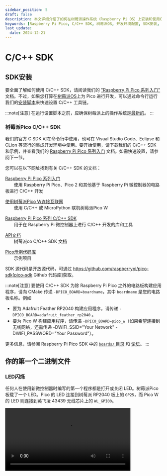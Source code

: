 ```yaml
---
sidebar_position: 5
draft: false
description: 本文详细介绍了如何在树莓派操作系统（Raspberry Pi OS）上安装和使用C/C++ SDK，为Raspberry Pi Pico系列微控制器（包括Pico和Pico W）进行开发。内容涵盖SDK的快速安装方法、开发环境配置、基础示例程序（如LED闪烁和“Hello World”串口输出）、以及如何快速启动自己的项目，包括CMake和GCC交叉编译器的安装与配置。此外，还提供了详细的操作步骤和代码示例，帮助开发者轻松上手，进行Raspberry Pi Pico系列的C/C++开发。
keywords: [Raspberry Pi Pico, C/C++ SDK, 树莓派OS, 开发环境配置, SDK安装, LED闪烁, Hello World, CMake, GCC交叉编译器, Pico W, 微控制器开发, UF2文件, Raspberry Pi Pico SDK, 树莓派Pico入门, 开发教程, 嵌入式开发, Raspberry Pi Pico C/C++开发]
last_update: 
  date: 2024-12-21
---
```


# C/C++ SDK

## SDK安装
要全面了解如何使用 C/C++ SDK，请阅读我们的 ["Raspberry Pi Pico 系列入门"](https://datasheets.raspberrypi.com/pico/getting-started-with-pico.pdf) 文档。不过，如果您打算在[树莓派OS](../computers/os.mdx)上为 Pico 进行开发，可以通过命令行运行我们的[安装脚本](https://raw.githubusercontent.com/raspberrypi/pico-setup/master/pico_setup.sh)来快速设置 C/C++ 工具链。

:::note[注意]
在运行设置脚本之前，应确保树莓派上的操作系统是[最新的](../computers/os.mdx#升级软件)。
:::

### 树莓派Pico C/C++ SDK

我们的官方 C SDK 可在命令行中使用，也可在 Visual Studio Code、Eclipse 和 CLion 等流行的集成开发环境中使用。要开始使用，请下载我们的 C/C++ SDK 和示例，并查看我们的 [Raspberry Pi Pico 系列入门](https://datasheets.raspberrypi.com/pico/getting-started-with-pico.pdf) 文档。如需快速设置，请参阅下一节。

您可以在以下网址找到有关 C/C++ SDK 的文档：

[Raspberry Pi Pico 系列入门](https://datasheets.raspberrypi.com/pico/getting-started-with-pico.pdf)<br />
&emsp;&emsp;使用 Raspberry Pi Pico、Pico 2 和其他基于 Raspberry Pi 微控制器的电路板进行 C/C++ 开发

[使用树莓派Pico W连接互联网](https://datasheets.raspberrypi.com/picow/connecting-to-the-internet-with-pico-w.pdf)<br />
&emsp;&emsp;使用 C/C++ 或 MicroPython 联机树莓派Pico W

[Raspberry Pi Pico 系列 C/C++ SDK](https://datasheets.raspberrypi.com/pico/raspberry-pi-pico-c-sdk.pdf)<br />
&emsp;&emsp;用于在 Raspberry Pi 微控制器上进行 C/C++ 开发的库和工具

[API文档](https://www.raspberrypi.com/documentation/pico-sdk/index_doxygen.html)<br />
&emsp;&emsp;树莓派co C/C++ SDK 文档

[Pico示例代码库](https://github.com/raspberrypi/pico-examples)<br />
&emsp;&emsp;示例项目

SDK 源代码是开放源代码，可通过 https://github.com/raspberrypi/pico-sdk[pico-sdk Github 代码库]获取。

:::note[注意]
要使用 C/C++ SDK 为除 Raspberry Pi Pico 之外的电路板构建应用程序，请向 CMake 传递 `-DPICO_BOARD=boardname`，其中 `boardname` 是您的电路板名称。例如

* 要为 Adafruit Feather RP2040 构建应用程序，请传递 `-DPICO_BOARD=adafruit_feather_rp2040` 。
* 要为 Pico W 构建应用程序，请传递 `-DPICO_BOARD=pico_w`（如果希望连接到无线网络，还需传递 -DWIFI_SSID="Your Network" -DWIFI_PASSWORD="Your Password"）。

更多信息，请参阅 Raspberry Pi Pico SDK 中的 [`boards/` 目录](https://github.com/raspberrypi/pico-sdk/tree/master/src/boards) 和 [论坛](https://forums.raspberrypi.com/viewtopic.php?f=147&t=304393)。
:::

## 你的第一个二进制文件

### LED闪烁
任何人在使用新微控制器时编写的第一个程序都是打开或关闭 LED。树莓派Pico 板载了一个 LED。Pico 的 LED 连接到树莓派 RP2040 板上的 `GP25`，而 Pico W 的 LED 则连接到英飞凌 43439 无线芯片上的 `WL_GPIO0`。

<video controls src="/img/microcontrollers/c-sdk/Blink-an-LED.webm" alt="LED闪烁" width="80%" />

您可以通过以下方式打开或关闭闪烁、
1. 下载适用于[树莓派Pico](https://datasheets.raspberrypi.com/soft/blink.uf2)或[Pico W](https://datasheets.raspberrypi.com/soft/blink_picow.uf2)的 Blink UF2。
2. 按住 BOOTSEL 按钮，将 Pico 插入树莓派或其他电脑的 USB 端口。
3. 它将挂载为名为 RPI-RP2 的大容量存储设备。
4. 将 Blink UF2 二进制文件拖放到 RPI-RP2 卷上。Pico 将重新启动。

你会看到板载 LED 指示灯闪烁。

您可以在 Github 上查看 [树莓派 Pico](https://github.com/raspberrypi/pico-examples/blob/master/blink/blink.c) 和 [Pico W](https://github.com/raspberrypi/pico-examples/blob/master/pico_w/wifi/blink/picow_blink.c) 版本的代码。

### 说 "Hello World"
任何人编写的下一个程序都是通过 USB 串行连接说 "Hello World"。

<video controls src="/img/microcontrollers/c-sdk/Hello-World.webm" alt="Hello World" width="80%" />

1. 载 ["Hello World" UF2](https://datasheets.raspberrypi.com/soft/hello_world.uf2)。
2. 按住 BOOTSEL 按钮，将 Pico 插入树莓派或其他计算机的 USB 端口。
3. 它将挂载为名为 RPI-RP2 的大容量存储设备。
4. 将 "Hello World" UF2 二进制文件拖放到 RPI-RP2 卷上。Pico 将重新启动。
5. 打开终端窗口并键入
```sh
sudo apt install minicom
minicom -b 115200 -o -D /dev/ttyACM0
```
你应该会看到 "Hello, world!"打印到终端。

您可以在 [Github](https://github.com/raspberrypi/pico-examples/blob/master/hello_world/usb/hello_usb.c) 上查看代码

## 快速启动自己的项目
:::note[注意]
以下说明较为简短，且仅基于 Linux。有关其他平台的详细步骤和一般说明，我们建议您参阅[《Raspberry Pi Pico 系列入门》](https://datasheets.raspberrypi.com/pico/getting-started-with-pico.pdf)和[《树莓派Pico C/C++ SDK》](https://datasheets.raspberrypi.com/pico/raspberry-pi-pico-c-sdk.pdf)两本书。
:::
安装 CMake（至少 3.13 版）和 GCC 交叉编译器
```sh
sudo apt install cmake gcc-arm-none-eabi libnewlib-arm-none-eabi libstdc++-arm-none-eabi-newlib
```
在本地克隆树莓派Pico SDK，将项目设置为使用树莓派Pico SDK：
```sh
git clone https://github.com/raspberrypi/pico-sdk.git
```

将 SDK 中的 `external/pico_sdk_import.cmake` 复制到项目目录中

将 `PICO_SDK_PATH` 设置为环境中的 SDK 位置，或稍后将其传递给 `cmake` (`-DPICO_SDK_PATH=`)。

设置 `CMakeLists.txt`，如
```cmake
cmake_minimum_required(VERSION 3.13)

# 根据 PICO_SDK_PATH 初始化 SDK
# 注意：这必须在 project() 之前进行
include(pico_sdk_import.cmake)

project(my_project)

# 初始化 树莓派Pico SDK
pico_sdk_init()

# 项目的其余部分
```
继续编写代码，有关如何编写代码的更多信息，请参阅 [pico-examples](https://github.com/raspberrypi/pico-examples) 或 [树莓派Pico C/C++ SDK](https://datasheets.raspberrypi.com/pico/raspberry-pi-pico-c-sdk.pdf) 一书。

最简单的方法是编写一个源文件（例如 `hello_world.c`）
```c
#include <stdio.h> #include "pico/stdio.h
#include "pico/stdlib.h"

int main() {
    setup_default_uart()；
    printf("Hello, world!\n")；
    return 0；
}
```
并在 CMakeLists.txt 中添加以下内容：
```cmake
add_executable(hello_world
    hello_world.c
)

# 添加聚合常用功能的 pico_stdlib 库
target_link_libraries(hello_world pico_stdlib)

# 除 ELF 文件外，创建 map/bin/hex/uf2 文件。
pico_add_extra_outputs(hello_world)
```
:::note[注意]
本示例使用默认 UART 作为 stdout；如果要使用默认 USB，请参阅 hello-usb 示例。
:::
设置 CMake 生成目录。例如，如果不使用集成开发环境：
```sh
mkdir build
cd build
cmake .
```
为树莓派Pico之外的其他板构建时，应在上述 cmake 命令中传递 `-DPICO_BOARD=board_name` ，例如 `cmake -DPICO_BOARD=pico_w ..`，以便为该特定板配置相应的 SDK 和构建选项。

这样做可以设置各种编译器定义（例如 UART 和其他硬件的默认引脚编号），在某些情况下还可以使用额外的库（例如为 `PICO_BOARD=pico_w` 构建时的无线支持），如果没有提供必要功能的板，就无法构建这些库。

有关 SDK 本身定义的板卡的列表，请查看[此目录](https://github.com/raspberrypi/pico-sdk/blob/master/src/boards/include/boards)，其中包含每个指定板卡的头文件。

从创建的联编目录中制作目标程序。
```sh
make hello_world
```
现在，您可以通过调试器加载 `hello_world.elf`，也可以通过拖放方式在 树莓派Pico 上安装和运行 `hello_world.uf2`。

<Normal />